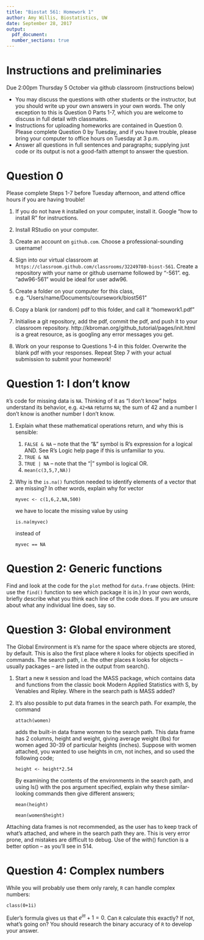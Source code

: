 ```yaml
---
title: "Biostat 561: Homework 1"
author: Amy Willis, Biostatistics, UW
date: September 28, 2017
output:
  pdf_document:
  number_sections: true
---
```


# Instructions and preliminaries

Due 2:00pm Thursday 5 October via github classroom (instructions below)

* You may discuss the questions with other students or the instructor, but you should write up your own answers in your own words. The only exception to this is Question 0 Parts 1-7, which you are welcome to discuss in full detail with classmates.
* Instructions for uploading homeworks are contained in Question 0. Please complete Question 0 by Tuesday, and if you have trouble, please bring your computer to office hours on Tuesday at 3 p.m.
* Answer all questions in full sentences and paragraphs; supplying just code or its output is not a good-faith attempt to answer the question.

# Question 0

Please complete Steps 1-7 before Tuesday afternoon, and attend office hours if you are having trouble!

1. If you do not have `R` installed on your computer, install it. Google "how to install R" for instructions.

2. Install RStudio on your computer. 

3. Create an account on `github.com`. Choose a professional-sounding username! 

4. Sign into our virtual classroom at `https://classroom.github.com/classrooms/32249780-biost-561`. Create a repository with your name or github username followed by "-561". eg. "adw96-561" would be ideal for user adw96.

5. Create a folder on your computer for this class, e.g. "Users/name/Documents/coursework/biost561"

6. Copy a blank (or random) pdf to this folder, and call it "homework1.pdf"

7. Initialise a git repository, add the pdf, commit the pdf, and push it to your classroom repository. http://kbroman.org/github_tutorial/pages/init.html is a great resource, as is googling any error messages you get.

8. Work on your response to Questions 1-4 in this folder. Overwrite the blank pdf with your responses. Repeat Step 7 with your actual submission to submit your homework!

# Question 1: I don't know

`R`’s code for missing data is `NA`. Thinking of it as “I don’t know” helps understand its behavior, e.g. `42+NA` returns `NA`; the sum of 42 and a number I don’t know is another number I don’t know. 

1. Explain what these mathematical operations return, and why this is sensible:

    1. `FALSE & NA`  – note that the “&” symbol is R’s expression for a logical AND. See R’s Logic help page if this is unfamiliar to you.
    2. `TRUE & NA`
    3. `TRUE | NA`  – note that the “|” symbol is logical OR.
    4. `mean(c(3,5,7,NA))`

2. Why is the `is.na()` function needed to identify elements of a vector that are missing? In other words, explain why for vector

    ```myvec <- c(1,6,2,NA,500)```

    we have to locate the missing value by using

    ```is.na(myvec)```

    instead of

    ```myvec == NA```

# Question 2: Generic functions
Find and look at the code for the `plot` method for `data.frame` objects. (Hint: use the `find()` function to see which package it is in.) In your own words, briefly describe what you think each line of the code does. If you are unsure about what any individual line does, say so.

# Question 3: Global environment

The Global Environment is `R`’s name for the space where objects are stored, by default. This is also the first place where `R` looks for objects specified in commands. The search path, i.e. the other places `R` looks for objects – usually packages – are listed in the output from search().

1.	Start a new `R` session and load the MASS package, which contains data and functions from the classic book Modern Applied Statistics with S, by Venables and Ripley. Where in the search path is MASS added?

2.	It’s also possible to put data frames in the search path. For example, the command

    ```attach(women)```

    adds the built-in data frame women to the search path. This data frame has 2 columns, height and weight, giving average weight (lbs) for women aged 30-39 of particular heights (inches). Suppose with women attached, you wanted to use heights in cm, not inches, and so used the following code;

    ```height <- height*2.54```

    By examining the contents of the environments in the search path, and using ls() with the pos argument specified, explain why these similar-looking commands then give different answers;

    `mean(height)`

    `mean(women$height)`

Attaching data frames is not recommended, as the user has to keep track of what’s attached, and where in the search path they are. This is very error prone, and mistakes are difficult to debug. Use of the with() function is a better option – as you’ll see in 514.

# Question 4: Complex numbers

While you will probably use them only rarely, `R` can handle complex numbers:

`class(0+1i)`

Euler's formula gives us that $e^{i \pi}+1=0$. Can  `R` calculate this exactly? If not, what's going on? You should research the binary accuracy of `R` to develop your answer.